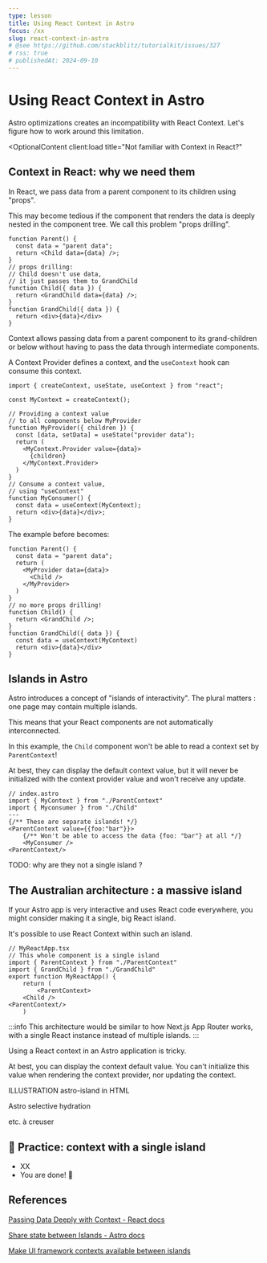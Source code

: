 ```yaml
---
type: lesson
title: Using React Context in Astro
focus: /xx
slug: react-context-in-astro
# @see https://github.com/stackblitz/tutorialkit/issues/327
# rss: true
# publishedAt: 2024-09-10
---
```


# Using React Context in Astro

Astro optimizations creates an incompatibility with React Context.
Let's figure how to work around this limitation.


<OptionalContent
client:load
title="Not familiar with Context in React?"
>

## Context in React: why we need them

In React, we pass data from a parent component to its children using "props".

This may become tedious 
if the component that renders the data is deeply nested in the component tree.
We call this problem "props drilling".

```tsx
function Parent() {
  const data = "parent data";
  return <Child data={data} />;
}
// props drilling:
// Child doesn't use data,
// it just passes them to GrandChild
function Child({ data }) {
  return <GrandChild data={data} />;
}
function GrandChild({ data }) {
  return <div>{data}</div>
}
```

Context allows passing data from a parent component to its grand-children or below
without having to pass the data through intermediate components.

A Context Provider defines a context,
and the `useContext` hook can consume this context.

```tsx
import { createContext, useState, useContext } from "react";

const MyContext = createContext();

// Providing a context value
// to all components below MyProvider
function MyProvider({ children }) {
  const [data, setData] = useState("provider data");
  return (
    <MyContext.Provider value={data}>
      {children}
    </MyContext.Provider>
  )
}
// Consume a context value,
// using "useContext"
function MyConsumer() {
  const data = useContext(MyContext);
  return <div>{data}</div>;
}
```

The example before becomes:
```tsx
function Parent() {
  const data = "parent data";
  return (
    <MyProvider data={data}>
      <Child />
    </MyProvider>
  )
}
// no more props drilling!
function Child() {
  return <GrandChild />;
}
function GrandChild({ data }) {
  const data = useContext(MyContext)
  return <div>{data}</div>
}
```

</OptionalContent>

## Islands in Astro

Astro introduces a concept of "islands of interactivity".
The plural matters : one page may contain multiple islands.

This means that your React components are not automatically interconnected.

In this example, the `Child` component
won't be able to read a context set by `ParentContext`!

At best, they can display the default context value,
but it will never be initialized with the context provider value
and won't receive any update.


```astro
// index.astro
import { MyContext } from "./ParentContext"
import { Myconsumer } from "./Child"
---
{/** These are separate islands! */}
<ParentContext value={{foo:"bar"}}>
    {/** Won't be able to access the data {foo: "bar"} at all */}
    <MyConsumer />
<ParentContext/>
```

TODO: why are they not a single island ?

## The Australian architecture : a massive island

If your Astro app is very interactive
and uses React code everywhere,
you might consider making it a single, big React island.

It's possible to use React Context within such an island.

```
// MyReactApp.tsx
// This whole component is a single island
import { ParentContext } from "./ParentContext"
import { GrandChild } from "./GrandChild"
export function MyReactApp() {
    return (
        <ParentContext>
    <Child />
<ParentContext/>
    )
```

:::info
This architecture would be similar to how Next.js App Router works,
with a single React instance instead of multiple islands.
:::



Using a React context in an Astro application is tricky.


At best, you can display the context default value.
You can't initialize this value when rendering the context provider,
nor updating the context.

ILLUSTRATION astro-island in HTML





Astro selective hydration 

etc. à creuser

## 🔨 Practice: context with a single island


<SkipPractice />

- XX
- You are done! 🎉



<Thanks />

## References

[Passing Data Deeply with Context - React docs](https://react.dev/learn/passing-data-deeply-with-context)

[Share state between Islands - Astro docs](https://docs.astro.build/en/recipes/sharing-state-islands/)

[Make UI framework contexts available between islands](https://github.com/withastro/roadmap/discussions/742)


<BetaBanner />